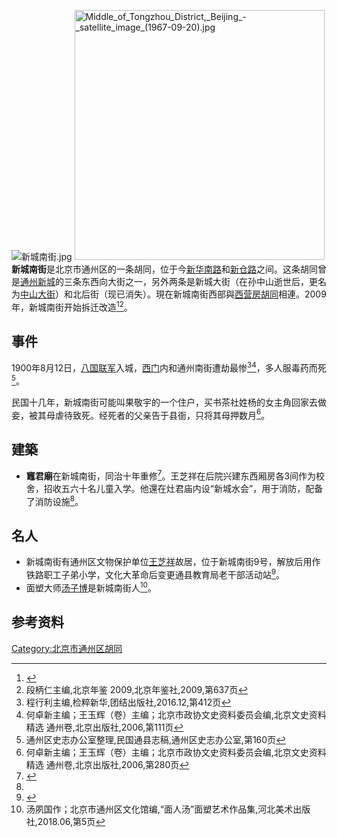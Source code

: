 {{coord|39.902114983099224|N|116.64803692653284|E|type:landmark|display=title}}
[[File:新城南街.jpg|thumb]]
[[File:Middle_of_Tongzhou_District,_Beijing_-_satellite_image_(1967-09-20).jpg|400px]]
'''新城南街'''是北京市通州区的一条胡同，位于今[[新华南路_(北京市)|新华南路]]和[[新仓路_(北京市)|新仓路]]之间。这条胡同曾是[[通州新城_(顺天府)|通州新城]]的三条东西向大街之一，另外两条是新城大街（在孙中山逝世后，更名为[[中山大街|中山大街]]）和北后街（现已消失）。現在新城南街西部與[[西营房胡同_(北京市通州区)|西营房胡同]]相連。2009年，新城南街开始拆迁改造<ref name="张丽">{{cite news |author1=张丽 |title=通州“新城” 明朝景泰年间就有 |accessdate=2020-11-30 |work=通州时讯 |date=2012-07-19 |archiveurl=https://archive.today/20201127121134/http://old.dayuntongzhou.com/2012/meili/dili/tongzhoudili/2012/0418/68014.html |url=http://old.dayuntongzhou.com/2012/meili/dili/tongzhoudili/2012/0418/68014.html |archivedate=2020-11-27 }}</ref><ref>段柄仁主编,北京年鉴  2009,北京年鉴社,2009,第637页</ref>。

==事件==

1900年8月12日，[[八国联军|八国联军]]入城，[[通州西门|西门]]内和通州南街遭劫最惨<ref>程行利主编,检粹新华,团结出版社,2016.12,第412页</ref><ref>何卓新主编；王玉辉（卷）主编；北京市政协文史资料委员会编,北京文史资料精选  通州卷,北京出版社,2006,第111页</ref>，多人服毒药而死<ref>通州区史志办公室整理,民国通县志稿,通州区史志办公室,第160页</ref>。

民国十几年，新城南街可能叫果敬宇的一个住户，买书茶社姓杨的女主角回家去做妾，被其母虐待致死。经死者的父亲告于县衙，只将其母押数月<ref>何卓新主编；王玉辉（卷）主编；北京市政协文史资料委员会编,北京文史资料精选  通州卷,北京出版社,2006,第280页</ref>。

==建築==
*'''竈君廟'''在新城南街，同治十年重修<ref>{{Cite web |url=https://ctext.org/library.pl?if=gb&file=102769&page=424#%E6%96%B0%E5%9F%8E%E5%8D%97%E8%A1%97 |title=通州志 |access-date=2020-11-30 |archive-date=2020-12-12 |archive-url=https://web.archive.org/web/20201212151147/https://ctext.org/library.pl?if=gb#%E6%96%B0%E5%9F%8E%E5%8D%97%E8%A1%97 |dead-url=no }}</ref>。王芝祥在后院兴建东西厢房各3间作为校舍，招收五六十名儿童入学。他還在灶君庙内设“新城水会”，用于消防，配备了消防设施<ref name="张丽" />。

==名人==
*新城南街有通州区文物保护单位[[王芝祥|王芝祥]]故居，位于新城南街9号，解放后用作铁路职工子弟小学，文化大革命后变更通县教育局老干部活动站<ref>{{cite news |author1=李岩 |title=社区“聊天室”原是辛亥义士故居 |url=http://news.sina.com.cn/c/2011-05-27/030022537697.shtml |accessdate=2020-11-30 |work=京华时报 |date=2011-05-27}}</ref>。
*面塑大师[[汤子博|汤子博]]是新城南街人<ref>汤夙国作；北京市通州区文化馆编,“面人汤”面塑艺术作品集,河北美术出版社,2018.06,第5页</ref>。

{{通州城池圖}}

==参考资料==

<references />

[[Category:北京市通州区胡同|Category:北京市通州区胡同]]